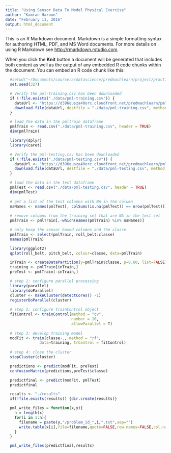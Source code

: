 ```yaml
---
title: "Using Sensor Data To Model Physical Exercise"
author: "Kamran Haroon"
date: "February 11, 2016"
output: html_document
---
```


This is an R Markdown document. Markdown is a simple formatting syntax for authoring HTML, PDF, and MS Word documents. For more details on using R Markdown see <http://rmarkdown.rstudio.com>.

When you click the **Knit** button a document will be generated that includes both content as well as the output of any embedded R code chunks within the document. You can embed an R code chunk like this:

```r
  #setwd("~/Documents/coursera/datascience/predmachlearn/project/practicalmachinelearning")
  set.seed(327)

  # Verify the pml-training.csv has been downloaded 
  if (!file.exists("./data/pml-training.csv")) {
    dataUrl <- "https://d396qusza40orc.cloudfront.net/predmachlearn/pml-training.csv"
    download.file(dataUrl, destfile = "./data/pml-training.csv", method = "curl")
  }

  # load the data in the pmltrain dataframe
  pmlTrain <- read.csv("./data/pml-training.csv", header = TRUE)
  dim(pmlTrain)
```

```r
  library(dplyr)
  library(caret)
```

```r
  # Verify the pml-testing.csv has been downloaded 
  if (!file.exists("./data/pml-testing.csv")) {
    dataUrl <- "https://d396qusza40orc.cloudfront.net/predmachlearn/pml-testing.csv"
    download.file(dataUrl, destfile = "./data/pml-testing.csv", method = "curl")
  }

  # load the data in the test dataframe
  pmlTest <- read.csv("./data/pml-testing.csv", header = TRUE)
  dim(pmlTest)
  
  # get a list of the test columns with NA in the column
  naNames <- names(pmlTest[, colSums(is.na(pmlTest)) == nrow(pmlTest)])
  
  # remove columns from the training set that are NA in the test set 
  pmlTrain <- pmlTrain[,-which(names(pmlTrain) %in% naNames)]
```

```r
  # only keep the sensor based columns and the classe 
  pmlTrain <- select(pmlTrain, roll_belt:classe)
  names(pmlTrain)
```

```r
  library(ggplot2)
  qplot(roll_belt, pitch_belt, colour=classe, data=pmlTrain)
```

```r
  inTrain <- createDataPartition(y=pmlTrain$classe, p=0.60, list=FALSE)
  training <- pmlTrain[inTrain,] 
  preTest <- pmlTrain[-inTrain,] 
```

``` r
  # step 1: configure parallel processing
  library(parallel)
  library(doParallel)
  cluster <- makeCluster(detectCores() -1)
  registerDoParallel(cluster)
  
  # step 2: configure trainControl object
  fitControl <- trainControl(method = "cv",
                             number = 10,
                             allowParallel = T)
  
  # step 3: develop training model
  modFit <- train(classe~., method = "rf",
               data=training, trControl = fitControl)
  
  # step 4: close the cluster
  stopCluster(cluster)
```

```r
  predictions <- predict(modFit, preTest)
  confusionMatrix(predictions,preTest$classe)
```

```r
  predictfinal <- predict(modFit, pmlTest)
  predictfinal

  results <- "./results"
  if(!file.exists(results)) {dir.create(results)}

  pml_write_files = function(x,y){
    n = length(x)
    for(i in 1:n){
      filename = paste(y,"/problem_id_",i,".txt",sep="")
      write.table(x[i],file=filename,quote=FALSE,row.names=FALSE,col.names=FALSE)
    }
  }

  pml_write_files(predictfinal,results)  
```